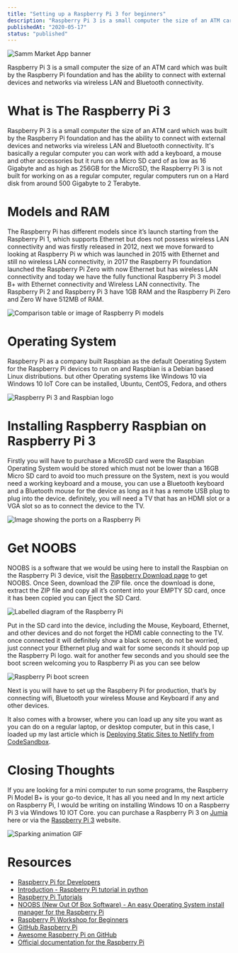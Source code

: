 ```yaml
---
title: "Setting up a Raspberry Pi 3 for beginners"
description: "Raspberry Pi 3 is a small computer the size of an ATM card which was built by the Raspberry Pi foundation and has the ability to connect with external devices and networks via wireless LAN and Bluetooth connectivity."
publishedAt: "2020-05-17"
status: "published"
---
```


<div className="flex justify-center">
  <Img
    src="https://res.cloudinary.com/developerayo/image/upload/f_png,q_auto:best/v1557992620/samm-market-app-banner-03.png"
    alt="Samm Market App banner"
    width={300}
    height={200}
  />
</div>

Raspberry Pi 3 is a small computer the size of an ATM card which was built by the Raspberry Pi foundation and has the ability to connect with external devices and networks via wireless LAN and Bluetooth connectivity.

# What is The Raspberry Pi 3

Raspberry Pi 3 is a small computer the size of an ATM card which was built by the Raspberry Pi foundation and has the ability to connect with external devices and networks via wireless LAN and Bluetooth connectivity. It's basically a regular computer you can work with add a keyboard, a mouse and other accessories but it runs on a Micro SD card of as low as 16 Gigabyte and as high as 256GB for the MicroSD, the Raspberry Pi 3 is not built for working on as a regular computer, regular computers run on a Hard disk from around 500 Gigabyte to 2 Terabyte.

# Models and RAM

The Raspberry Pi has different models since it’s launch starting from the Raspberry Pi 1, which supports Ethernet but does not possess wireless LAN connectivity and was firstly released in 2012, next we move forward to looking at Raspberry Pi w which was launched in 2015 with Ethernet and still no wireless LAN connectivity, in 2017 the Raspberry Pi foundation launched the Raspberry Pi Zero with now Ethernet but has wireless LAN connectivity and today we have the fully functional Raspberry Pi 3 model B+ with Ethernet connectivity and Wireless LAN connectivity. The Raspberry Pi 2 and Raspberry Pi 3 have 1GB RAM and the Raspberry Pi Zero and Zero W have 512MB of RAM.

<div className="flex justify-center">
  <Img
    src="https://res.cloudinary.com/developerayo/image/upload/q_auto:best/v1558122254/models.png"
    alt="Comparison table or image of Raspberry Pi models"
    width={800}
    height={400}
  />
</div>

# Operating System

Raspberry Pi as a company built Raspbian as the default Operating System for the Raspberry Pi devices to run on and Raspbian is a Debian based Linux distributions. but other Operating systems like Windows 10 via Windows 10 IoT Core can be installed, Ubuntu, CentOS, Fedora, and others

<div className="flex justify-center">
  <Img
    src="https://res.cloudinary.com/developerayo/image/upload/q_100/v1558122254/Rasberrypi3_plus_Raspbian-Logo.png"
    alt="Raspberry Pi 3 and Raspbian logo"
    width={800}
    height={400}
  />
</div>

# Installing Raspberry Raspbian on Raspberry Pi 3

Firstly you will have to purchase a MicroSD card were the Raspbian Operating System would be stored which must not be lower than a 16GB Micro SD card to avoid too much pressure on the System, next is you would need a working keyboard and a mouse, you can use a Bluetooth keyboard and a Bluetooth mouse for the device as long as it has a remote USB plug to plug into the device. definitely, you will need a TV that has an HDMI slot or a VGA slot so as to connect the device to the TV.

<div className="flex justify-center">
  <Img
    src="https://res.cloudinary.com/developerayo/image/upload/v1558122641/my-ports.jpg"
    alt="Image showing the ports on a Raspberry Pi"
    width={800}
    height={400}
  />
</div>

# Get NOOBS

NOOBS is a software that we would be using here to install the Raspbian on the Raspberry Pi 3 device, visit the [Raspberry Download page](https://www.raspberrypi.org/downloads) to get NOOBS. Once Seen, download the ZIP file. once the download is done, extract the ZIP file and copy all it’s content into your EMPTY SD card, once it has been copied you can Eject the SD Card.

<div className="flex justify-center">
  <Img
    src="https://res.cloudinary.com/developerayo/image/upload/e_bgremoval/v1557941871/pi-labelled.png"
    alt="Labelled diagram of the Raspberry Pi"
    width={700}
    height={400}
  />
</div>

Put in the SD card into the device, including the Mouse, Keyboard, Ethernet, and other devices and do not forget the HDMI cable connecting to the TV. once connected it will definitely show a black screen, do not be worried, just connect your Ethernet plug and wait for some seconds it should pop up the Raspberry Pi logo. wait for another few seconds and you should see the boot screen welcoming you to Raspberry Pi as you can see below

<div className="flex justify-center">
  <Img
    src="https://res.cloudinary.com/developerayo/image/upload/c_scale,w_1874/v1557941876/D5WKSvbXoAAu1oa.jpg"
    alt="Raspberry Pi boot screen"
    width={700}
    height={400}
  />
</div>

Next is you will have to set up the Raspberry Pi for production, that’s by connecting wifi, Bluetooth your wireless Mouse and Keyboard if any and other devices.

It also comes with a browser, where you can load up any site you want as you can do on a regular laptop, or desktop computer, but in this case, I loaded up my last article which is [Deploying Static Sites to Netlify from CodeSandbox](https://shodipoayomide.com/deploying-startic-sites-from-codesandbox-to-netlify/).

# Closing Thoughts

If you are looking for a mini computer to run some programs, the Raspberry Pi Model B+ is your go-to device, It has all you need and In my next article on Raspberry Pi, I would be writing on installing Windows 10 on a Raspberry Pi 3 via Windows 10 IOT Core. you can purchase a Raspberry Pi 3 on [Jumia](https://www.jumia.com.ng/computing/raspberry-pi/) here or via the [Raspberry Pi 3](https://www.raspberrypi.org/products/raspberry-pi-3-model-b/) website.

<div className="flex justify-center">
  <Img
    src="https://res.cloudinary.com/developerayo/image/upload/v1558122289/spark_gif.gif"
    alt="Sparking animation GIF"
    width={700}
    height={400}
  />
</div>

# Resources

- [Raspberry Pi for Developers](https://www.pluralsight.com/courses/raspberry-pi-for-developers?gclid=CjwKCAjwlPTmBRBoEiwAHqpvhcLhnmFPSav0GJcSaA2aDicWAmj9pR21yMhtMzl0SgdCKTUiGGHTLBoCBNUQAvD_BwE&ef_id=CjwKCAjwlPTmBRBoEiwAHqpvhcLhnmFPSav0GJcSaA2aDicWAmj9pR21yMhtMzl0SgdCKTUiGGHTLBoCBNUQAvD_BwE:G:s&s_kwcid=AL!5668!3!296249057644!b!!g!!&aid=7010a000002LUv2AAG&promo=&oid=&utm_source=non_branded&utm_medium=digital_paid_search_google&utm_campaign=XYZ_EMEA_Dynamic&utm_content=)
- [Introduction - Raspberry Pi tutorial in python](https://pythonprogramming.net/introduction-raspberry-pi-tutorials/)
- [Raspberry Pi Tutorials](https://tutorials-raspberrypi.com/)
- [NOOBS (New Out Of Box Software) - An easy Operating System install manager for the Raspberry Pi](https://github.com/raspberrypi/noobs)
- [Raspberry Pi Workshop for Beginners](https://core-electronics.com.au/tutorials/raspberry-pi-workshop-for-beginners.html)
- [GitHub Raspberry Pi](https://github.com/raspberrypi)
- [Awesome Raspberry Pi on GitHub](https://github.com/thibmaek/awesome-raspberry-pi)
- [Official documentation for the Raspberry Pi](https://github.com/raspberrypi/documentation)
